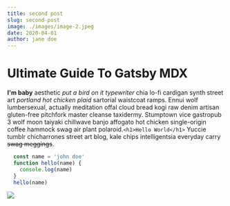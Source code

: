 ```yaml
---
title: second post
slug: second-post
image: ./images/image-2.jpeg
date: 2020-04-01
author: jane doe
---
```



# Ultimate Guide To Gatsby MDX
**I'm baby** aesthetic _put a bird on it typewriter_ chia lo-fi cardigan synth
street art _portland hot chicken plaid_ sartorial waistcoat ramps. Ennui wolf
lumbersexual, actually meditation offal cloud bread kogi raw denim artisan
gluten-free pitchfork master cleanse taxidermy. Stumptown vice gastropub 3
wolf moon taiyaki chillwave banjo affogato hot chicken single-origin coffee
hammock swag air plant polaroid.`<h1>Hello World</h1>` Yuccie tumblr
chicharrones street art blog, kale chips intelligentsia everyday carry ~~swag
meggings~~.

<Counter />

<div className='code'>

```javascript
  const name = 'john doe'
  function hello(name) {
    console.log(name)
  }
  hello(name)
```
</div>

<div className="post-image">

![](./images/image-1.jpeg)

</div>
